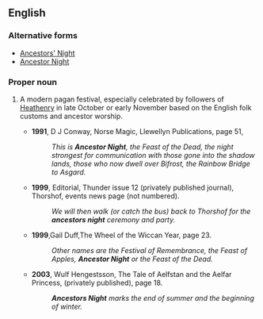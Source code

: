 ==English==

===Alternative forms===
* [[Ancestors' Night]]
* [[Ancestor Night]]

===Proper noun===
{{en-noun|sg=[[ancestor|Ancestors]] [[Night]]}}

# {{context|paganism}} A modern pagan festival, especially celebrated by followers of [[Heathenry]] in late October or early November based on the English folk customs and ancestor worship.
#* '''1991''', D J Conway, Norse Magic, Llewellyn Publications, page 51,
#*: ''This is '''Ancestor Night''', the Feast of the Dead, the night strongest for communication with those gone into the shadow lands, those who now dwell over Bifrost, the Rainbow Bridge to Asgard.''
#* '''1999''', Editorial, Thunder issue 12 (privately published journal), Thorshof, events news page (not numbered).
#*: ''We will then walk (or catch the bus) back to Thorshof for the '''ancestors night''' ceremony and party.''
#* '''1999''',Gail Duff,The Wheel of the Wiccan Year, page 23.
#*: ''Other names are the Festival of Remembrance, the Feast of Apples, '''Ancestor Night''' or the Feast of the Dead.''
#* '''2003''', Wulf Hengestsson, The Tale of Aelfstan and the Aelfar Princess, (privately published), page 18. 
#*: '''''Ancestors Night''' marks the end of summer and the beginning of winter.''